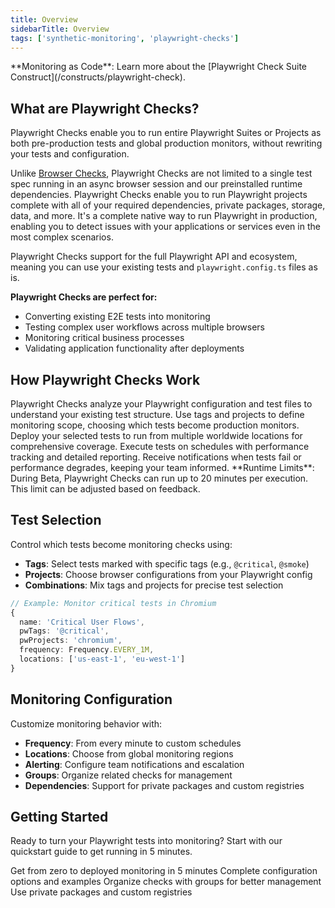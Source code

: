 ```yaml
---
title: Overview
sidebarTitle: Overview
tags: ['synthetic-monitoring', 'playwright-checks']
---
```



<Tip>
**Monitoring as Code**: Learn more about the [Playwright Check Suite Construct](/constructs/playwright-check).
</Tip>

<PlaywrightCheckSuiteBetaNote />

## What are Playwright Checks?

Playwright Checks enable you to run entire Playwright Suites or Projects as both pre-production tests and global production monitors, without rewriting your tests and configuration.

Unlike [Browser Checks](detect/synthetic-monitoring/browser-checks/overview), Playwright Checks are not limited to a single test spec running in an async browser session and our preinstalled runtime dependencies. Playwright Checks enable you to run Playwright projects complete with all of your required dependencies, private packages, storage, data, and more. It's a complete native way to run Playwright in production, enabling you to detect issues with your applications or services even in the most complex scenarios.

Playwright Checks support for the full Playwright API and ecosystem, meaning you can use your existing tests and `playwright.config.ts` files as is.

**Playwright Checks are perfect for:**
- Converting existing E2E tests into monitoring
- Testing complex user workflows across multiple browsers
- Monitoring critical business processes
- Validating application functionality after deployments


## How Playwright Checks Work

<Steps>
<Step title="1. Test Discovery">
Playwright Checks analyze your Playwright configuration and test files to understand your existing test structure.
</Step>

<Step title="2. Selective Monitoring">
Use tags and projects to define monitoring scope, choosing which tests become production monitors.
</Step>

<Step title="3. Global Deployment">
Deploy your selected tests to run from multiple worldwide locations for comprehensive coverage.
</Step>

<Step title="4. Continuous Monitoring">
Execute tests on schedules with performance tracking and detailed reporting.
</Step>

<Step title="5. Alert Integration">
Receive notifications when tests fail or performance degrades, keeping your team informed.
</Step>
</Steps>

<Info>
**Runtime Limits**: During Beta, Playwright Checks can run up to 20 minutes per execution. This limit can be adjusted based on feedback.
</Info>

## Test Selection

Control which tests become monitoring checks using:

- **Tags**: Select tests marked with specific tags (e.g., `@critical`, `@smoke`)
- **Projects**: Choose browser configurations from your Playwright config
- **Combinations**: Mix tags and projects for precise test selection

```typescript
// Example: Monitor critical tests in Chromium
{
  name: 'Critical User Flows',
  pwTags: '@critical',
  pwProjects: 'chromium',
  frequency: Frequency.EVERY_1M,
  locations: ['us-east-1', 'eu-west-1']
}
```

## Monitoring Configuration

Customize monitoring behavior with:

- **Frequency**: From every minute to custom schedules
- **Locations**: Choose from global monitoring regions
- **Alerting**: Configure team notifications and escalation
- **Groups**: Organize related checks for management
- **Dependencies**: Support for private packages and custom registries

## Getting Started

Ready to turn your Playwright tests into monitoring? Start with our quickstart guide to get running in 5 minutes.

<CardGroup cols={2}>
<Card title="Quickstart Guide" href="/detect/synthetic-monitoring/playwright-checks/quickstart">
Get from zero to deployed monitoring in 5 minutes
</Card>

<Card title="CLI Reference" href="/detect/synthetic-monitoring/playwright-checks/reference">
Complete configuration options and examples
</Card>

<Card title="Add to Group" href="/detect/synthetic-monitoring/playwright-checks/add-to-group">
Organize checks with groups for better management
</Card>

<Card title="Custom Dependencies" href="/detect/synthetic-monitoring/playwright-checks/custom-dependencies">
Use private packages and custom registries
</Card>
</CardGroup>
